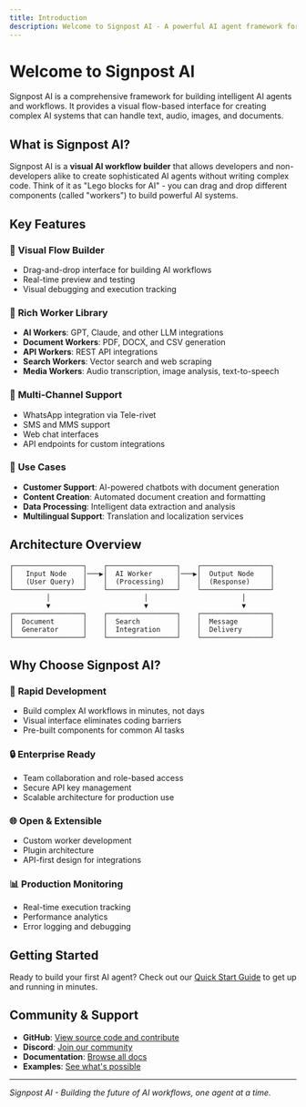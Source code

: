 ```yaml
---
title: Introduction
description: Welcome to Signpost AI - A powerful AI agent framework for building intelligent workflows
---
```


# Welcome to Signpost AI

Signpost AI is a comprehensive framework for building intelligent AI agents and workflows. It provides a visual flow-based interface for creating complex AI systems that can handle text, audio, images, and documents.

## What is Signpost AI?

Signpost AI is a **visual AI workflow builder** that allows developers and non-developers alike to create sophisticated AI agents without writing complex code. Think of it as "Lego blocks for AI" - you can drag and drop different components (called "workers") to build powerful AI systems.

## Key Features

### 🧠 **Visual Flow Builder**
- Drag-and-drop interface for building AI workflows
- Real-time preview and testing
- Visual debugging and execution tracking

### 🔧 **Rich Worker Library**
- **AI Workers**: GPT, Claude, and other LLM integrations
- **Document Workers**: PDF, DOCX, and CSV generation
- **API Workers**: REST API integrations
- **Search Workers**: Vector search and web scraping
- **Media Workers**: Audio transcription, image analysis, text-to-speech

### 📱 **Multi-Channel Support**
- WhatsApp integration via Tele-rivet
- SMS and MMS support
- Web chat interfaces
- API endpoints for custom integrations

### 🎯 **Use Cases**
- **Customer Support**: AI-powered chatbots with document generation
- **Content Creation**: Automated document creation and formatting
- **Data Processing**: Intelligent data extraction and analysis
- **Multilingual Support**: Translation and localization services

## Architecture Overview

```
┌─────────────────┐    ┌─────────────────┐    ┌─────────────────┐
│   Input Node    │───▶│  AI Worker      │───▶│  Output Node    │
│   (User Query)  │    │  (Processing)   │    │  (Response)     │
└─────────────────┘    └─────────────────┘    └─────────────────┘
         │                       │                       │
         ▼                       ▼                       ▼
┌─────────────────┐    ┌─────────────────┐    ┌─────────────────┐
│  Document       │    │  Search         │    │  Message        │
│  Generator      │    │  Integration    │    │  Delivery       │
└─────────────────┘    └─────────────────┘    └─────────────────┘
```

## Why Choose Signpost AI?

### 🚀 **Rapid Development**
- Build complex AI workflows in minutes, not days
- Visual interface eliminates coding barriers
- Pre-built components for common AI tasks

### 🔒 **Enterprise Ready**
- Team collaboration and role-based access
- Secure API key management
- Scalable architecture for production use

### 🌐 **Open & Extensible**
- Custom worker development
- Plugin architecture
- API-first design for integrations

### 📊 **Production Monitoring**
- Real-time execution tracking
- Performance analytics
- Error logging and debugging

## Getting Started

Ready to build your first AI agent? Check out our [Quick Start Guide](/quick-start) to get up and running in minutes.

## Community & Support

- **GitHub**: [View source code and contribute](https://github.com/your-org/signpost-ai)
- **Discord**: [Join our community](https://discord.gg/signpost-ai)
- **Documentation**: [Browse all docs](/)
- **Examples**: [See what's possible](/examples)

---

*Signpost AI - Building the future of AI workflows, one agent at a time.*
